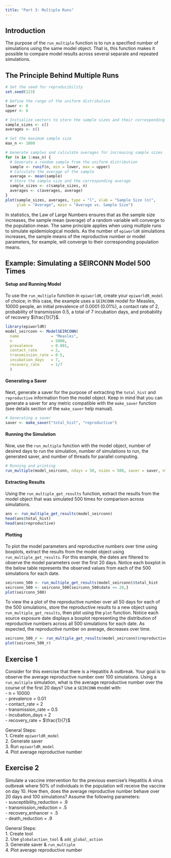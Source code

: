 ```yaml
---
title: "Part 3: Multiple Runs"
---
```


## Introduction

The purpose of the `run_multiple` function is to run a specified number of simulations using the same model object. That is, this function makes it possible to compare model results across several separate and repeated simulations.

## The Principle Behind Multiple Runs

```r
# Set the seed for reproducibility
set.seed(123)

# Define the range of the uniform distribution
lower <- 0
upper <- 6

# Initialize vectors to store the sample sizes and their corresponding averages
sample_sizes <- c()
averages <- c()

# Set the maximum sample size
max_n <- 1000

# Generate samples and calculate averages for increasing sample sizes
for (n in 1:max_n) {
  # Generate a random sample from the uniform distribution
  sample <- runif(n, min = lower, max = upper)
  # Calculate the average of the sample
  average <- mean(sample)
  # Store the sample size and the corresponding average
  sample_sizes <- c(sample_sizes, n)
  averages <- c(averages, average)
}
plot(sample_sizes, averages, type = "l", xlab = "Sample Size (n)", 
     ylab = "Average", main = "Average vs. Sample Size")
```

In statistics, the Law of Large Numbers ensures that as the sample size increases, the sample mean (average) of a random variable will converge to the population mean. The same principle applies when using multiple runs to simulate epidemiological models. As the number of `epiworldR` simulations increases, the sample means of the reproductive number or model parameters, for example, will converge to their corresponding population means.

## Example: Simulating a SEIRCONN Model 500 Times

#### Setup and Running Model

To use the `run_multiple` function in `epiworldR`, create your `epiworldR_model` of choice; in this case, the example uses a `SEIRCONN` model for Measles, 10000 people, an initial prevalence of 0.0001 (0.01%), a contact rate of 2, probability of transmission 0.5, a total of 7 incubation days, and probability of recovery $\frac{1}{7}$.

```r
library(epiworldR)
model_seirconn <- ModelSEIRCONN(
  name              = "Measles",
  n                 = 5000, 
  prevalence        = 0.001, 
  contact_rate      = 2,
  transmission_rate = 0.5,
  incubation_days   = 7,
  recovery_rate     = 1/7
  )
```

#### Generating a Saver

Next, generate a saver for the purpose of extracting the `total_hist` and `reproductive` information from the model object. Keep in mind that you can generate a saver for any metric compatible with the `make_saver` function (see details section of the `make_saver` help manual).

```r
# Generating a saver
saver <- make_saver("total_hist", "reproductive")
```

#### Running the Simulation

Now, use the `run_multiple` function with the model object, number of desired days to run the simulation, number of simulations to run, the generated saver, and number of threads for parallel computing.

```r
# Running and printing
run_multiple(model_seirconn, ndays = 50, nsims = 500, saver = saver, nthread = 4)
```

#### Extracting Results

Using the `run_multiple_get_results` function, extract the results from the model object that was simulated 500 times for comparison across simulations.

```r
ans <- run_multiple_get_results(model_seirconn)
head(ans$total_hist)
head(ans$reproductive)
```

#### Plotting

To plot the model parameters and reproductive numbers over time using boxplots, extract the results from the model object using `run_multiple_get_results`. For this example, the dates are filtered to observe the model parameters over the first 20 days. Notice each boxplot in the below table represents the observed values from each of the 500 simulations for each date.

```r
seirconn_500 <- run_multiple_get_results(model_seirconn)$total_hist
seirconn_500 <- seirconn_500[seirconn_500$date <= 20,]
plot(seirconn_500)
```

To view the a plot of the reproductive number over all 50 days for each of the 500 simulations, store the reproductive results to a new object using `run_multiple_get_results`, then plot using the `plot` function. Notice each source exposure date displays a boxplot representing the distribution of reproductive numbers across all 500 simulations for each date. As expected, the reproductive number on average, decreases over time.

```r
seirconn_500_r <- run_multiple_get_results(model_seirconn)$reproductive
plot(seirconn_500_r)
```

## Exercise 1

Consider for this exercise that there is a Hepatitis A outbreak. Your goal is to observe the average reproductive number over 100 simulations. Using a `run_multiple` simulation, what is the average reproductive number over the course of the first 20 days? Use a `SEIRCONN` model with:\
- n = 10000\
- prevalence = 0.01\
- contact_rate = 2\
- transmission_rate = 0.5\
- incubation_days = 2\
- recovery_rate = $\frac{1}{7}$

::: {.callout-tip collapse="true"}
General Steps:\
1. Create `epiworldR_model`\
2. Generate saver\
3. Run `epiworldR_model`\
4. Plot average reproductive number
:::

## Exercise 2

Simulate a vaccine intervention for the previous exercise's Hepatitis A virus outbreak where 50% of individuals in the population will receive the vaccine on day 10. How then, does the average reproductive number behave over 20 days and 100 simulations? Assume the following parameters:\
- susceptibility_reduction = .9\
- transmission_reduction = .5\
- recovery_enhancer = .5\
- death_reduction = .9

::: {.callout-tip collapse="true"}
General Steps:\
1. Create tool\
2. Use `globalaction_tool` & `add_global_action`\
3. Generate saver & `run_multiple`  
4. Plot average reproductive number
:::
